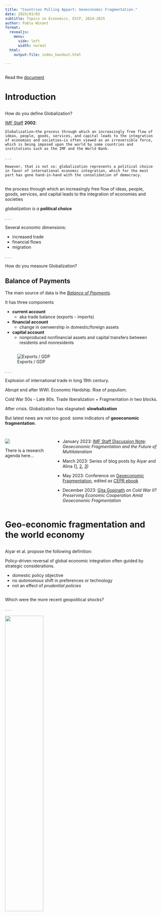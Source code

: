```yaml
---
title: "Countries Pulling Appart: Geoeconomic Fragmentation."
date: 2025/03/03
subtitle: Topics in Economics, ESCP, 2024-2025  
author: Pablo Winant
format:
  revealjs:
    menu:
      side: left
      width: normal
  html:
    output-file: index_handout.html

---
```


##

Read the [document](doc.pdf)


# Introduction

##

How do you define Globalization?

[IMF Staff](https://www.imf.org/external/np/exr/ib/2002/031502.htm#:~:text=Globalization%E2%80%94the%20process%20through%20which,IMF%20and%20the%20World%20Bank.) __2002__:

    Globalization—the process through which an increasingly free flow of ideas, people, goods, services, and capital leads to the integration of economies and societies—is often viewed as an irreversible force, which is being imposed upon the world by some countries and institutions such as the IMF and the World Bank.

. . .

    However, that is not so: globalization represents a political choice in favor of international economic integration, which for the most part has gone hand-in-hand with the consolidation of democracy. 


## 

::: {.callout-note title="Globalization"}

the process through which an increasingly free flow of ideas, people, goods, services, and capital leads to the integration of economies and societies

:::

*globalization is a* __political choice__ 

. . .

Several economic dimensions:

- increased trade
- financial flows
- migration

. . .

How do you measure Globalization?

## Balance of Payments

The  main source of data is the [*Balance of Payments*](https://apps.bea.gov/iTable/?reqid=62&step=6&isuri=1&tablelist=48&product=1).

It has three components

::: {.incremental}

- __current account__ 
  - aka trade balance (exports - imports)
- __financial account__
  - change in ownwership in domestic/foreign assets
- __capital account__
  - nonproduced nonfinancial assets and capital transfers between residents and nonresidents

:::


## 

![Exports / GDP](assets/trade_openness.png)

. . .

::: r-stack

:::: {.fragment .current-visible}
Explosion of international trade in long 19th century.
::::


:::: {.fragment .current-visible}

Abrupt end after WWI. Economic Hardship. Rise of populism.

::::

:::: {.fragment .current-visible}

Cold War 50s - Late 80s. Trade liberalization + Fragmentation in two blocks.
::::

:::: {.fragment .current-visible}

After crisis. Globalization has stagnated: __slowbalization__

::::

:::: {.fragment .current-visible}

But latest news are not too good: some indicators of __geoeconomic fragmentation__.
::::



:::

##

::: columns

:::: {.column width=30%}

![](assets/agenda.png)

There is a research agenda here...

::::

:::: {.column width=70%}

::::: {.incremental}

- January 2023: [IMF Staff Discussion Note](https://www.imf.org/en/Publications/Staff-Discussion-Notes/Issues/2023/01/11/Geo-Economic-Fragmentation-and-the-Future-of-Multilateralism-527266): *Geoeconomic Fragmentation and the Future of Multilateralism*

- March 2023: Series of blog posts by Aiyar and Alina ([1](https://cepr.org/voxeu/columns/geo-economic-fragmentation-and-world-economy), [2](https://cepr.org/voxeu/columns/geo-economic-fragmentation-implications-international-monetary-system), [3](https://cepr.org/voxeu/columns/geo-economic-fragmentation-what-it-means-multilateralism))

- May 2023: Conference on [Geoeconomic Fragmentation](https://www.imf.org/en/News/Seminars/Conferences/2023/05/25/imf-workshop-on-geoeconomic-fragmentation), edited as [CEPR ebook](https://cepr.org/publications/books-and-reports/geoeconomic-fragmentation-economic-risks-fractured-world-economy)

- December 2023: [Gita Gopinath]((https://www.imf.org/en/News/Articles/2023/12/11/sp121123-cold-war-ii-preserving-economic-cooperation-amid-geoeconomic-fragmentation)) on *Cold War II? Preserving Economic Cooperation Amid Geoeconomic Fragmentation*

:::::
::::
:::

# Geo-economic fragmentation and the world economy


##  

Aiyar et al. propose the following definition:

::: {.callout-note title="Geoeconomic Fragmentation"}

Policy-driven reversal of global economic integration often guided by strategic considerations.

:::


::: {.incremental}

- domestic policy objective
- no *autonomous* shift in preferences or technology
- not an effect of *prudential policies*

:::


##

Which were the more recent geopolitical shocks?

. . .


::: r-stack


![ ](assets/brexit.png){.fragment width=50%}

![ ](assets/trade_war.jpg){.fragment width=50%}

![ ](assets/covid19.jpg){.fragment width=50%}

![ ](assets/ukaraine_war.webp){.fragment width=50%}


:::

. . .

Do they fit the definition of a geo-economic fragmentation shock?


::: notes

trump set tariffs on China: (unfair trade practices and intellectual property theft)
discuss whether the definition applies.

:::

## {auto-animate="true"}

![A Closer Look at the Trade Balance](assets/trade_restrictions.png)


::: {.notes}

- big increase in financial services before "Global Financial Crisis"
  - comment on the domino effect of the gfc
  - banks have limited their cross-border exposure
- big increase in services, since the 80s
  - referred to as servicification of trade
- for services and goods: slow evolution after 2005

:::

## {auto-animate="true"}

::: columns

:::: {.column width=30%}

![A Closer Look at the Trade Balance](assets/trade_restrictions.png)

::::

:::: {.column width=70%}

<!-- TODO: rewrite -->

::::: {.enumerate}

- big increase in financial services before "Global Financial Crisis"
  - domino effect of the gfc
  - banks have limited they cross-border exposure
- big increase in services, since the 80s
  - aka servicification
  - common interpretation: goods are now *bundled* with services
- for services and goods: slow evolution after 2005

:::::

::::

:::

##

What drove the change?

## {auto-animate="true"}

![Number of Trade Restrictions](assets/global_trade_alerts.png)

## {auto-animate="true"}

::: columns

:::: {.column width=10%}

![Nb. of Trade Restr.](assets/global_trade_alerts.png)

::::
:::: {.column width=80%}

!["National security" mentions in IMF AREAER reports[^footnote]](assets/key_terms.png)

[^footnote]: IMF AREAER: [Annual Report on Exchange Arrangements and Exchange Restrictions](https://www.elibrary-areaer.imf.org/Pages/Home.aspx)

::::

:::

## {auto-animate="true"}

::: columns

:::: {.column width=10%}

![Nb. of Trade Restr.](assets/global_trade_alerts.png)


!["National security"](assets/key_terms.png)

::::

:::: {.column width=90%}

![Mentions of key terms in corporate earning reports](assets/reshoring_onshoring.png)

::::

:::


## {auto-animate="true"}

::: columns

:::: {.column width=10%}


![Nb. Trade Restrictions](assets/global_trade_alerts.png)

!["National security"](assets/key_terms.png)

![Earning Reports](assets/reshoring_onshoring.png)

::::

:::: {.column width=90%}

What drove the change ?

:::: {.incremental}

- protectionnism
- motivated by security issues ...
- and the willingness to reoptimize supply chains
  - both public and private decisions

:::::


::::

:::

##

__Relocation Decisions__ in international business and management literature (from ![European Parliement](https://www.europarl.europa.eu/RegData/etudes/STUD/2021/653626/EXPO_STU(2021)653626_EN.pdf)):

- __reshoring__: bringing industries and value-creating activities ‘home’ to a specific location 
- __backshoring__: activities return to their initial country of origin
- __nearshoring__: occurs when manufacturing is relocated to a country closer to ‘home’


##

What are the costs of fragmentation?

. . .

Essentially the opposite of the gains from trade and financial integration?[^authors_point_of_view]

. . .

What are they?


[^authors_point_of_view]: this is the point of view from the authors...


## Neo-Classical Gains

:::{.incremental}

- international trade:
  
  - in final goods: increase welfare thanks to the preference for variety of consumers
  - in intermediary goods: optimize supply chain

- international finance:

  - allocate capital more efficiently
  - provide risk-sharing

- migration:

  - reallocate labour force more efficiently

:::

::: notes

Explain Comparative Advantage

:::

## {auto-animate="true"}

Can we measure those gains?

. . .

![Exports vs Growth](assets/gdp_vs_exports.png)

## {auto-animate="true"}

::: columns

:::: {.column width=30%}

![Exports vs Growth](assets/gdp_vs_exports.png)

::::
:::: {.column width=70%}

::::: {.incremental}

Just a motivational plot:

- Lots of outliers
- What about reverse causality?
- Common result in international trade:
  - integration benefits the country producing the good that that is more valued (and more exported)...
  - ... and export more
  

:::::

::::

:::

## 

Is it even possible to measure the gains from integration? Big long-standing debate:

- what is the counterfactual?
- a model is needed


##

__Trade__

::: {.enumerate}

- static models: (gravity model, CGE, new trade models)
  - direct sizable gains
  - short term analysis
- recent studies focus on (unequal) distribution of gains
  - among countries
  - within countries
- all effects are dwarfed compared with dynamic effects
  - productivity gains / technology diffusion
  - but few recent empirical studies

:::

## Does trade cause inequality?

::: r-stack

![](assets/globalization_growth.png){.fragment .current-visible width=60%}

![](assets/globalization_inequality.png){.fragment .current-visible width=60%}

![](assets/globaliztion_inequality_regression.png){.fragment .current-visible width=60%}

:::

From *The Distribution of Gains from Globalization* 2018, by Lang and Tavares.

## 

__Finance / Capital Allocation__

- gains are rather small in classical theoretical models at odd with economists' beliefs
  - *The Elusive Gains from International Financial Integration*, Gourinchas and Jeanne, 2004
  - *Financial Integration in a Risky World*, Coeurdacier, Rey and Winant, 2020
    - Small welfare gains from capital reallocation and risk-sharing. And and developped, safe, countries benefit more...

## 

__Finance / Capital Allocation__


- and financial integration might have even have increased correlation between asset prices across borders
  - see *Global Financial Cycle*, Miranda-Aggripino, Rey, 2022



## What would be the cost of Cold War II?

Four studies:

- IMF2022
- [Bolhuis et al](https://www.imf.org/en/Publications/WP/Issues/2023/03/24/Fragmentation-in-Global-Trade-Accounting-for-Commodities-531327) (2023)
- Cerdeiro et al. (2021)
- [Goes and Bekkers](https://www.wto.org/english/res_e/reser_e/ersd202209_e.htm) (2022)

Different Fragmentation Scenarios:

- In general West + China/Russia + Non-aligned.
- Nature of trade fragmentation is variable

::: notes

Take Bolhuis as example.
- basic CGE
Goes and Bekkers: 

:::

##

![](assets/gdp_losses.png)


##

::: columns

:::: {.column width=30%}

![](assets/gdp_losses.png)

::::

:::: {.column width=70%}

- Losses (in the worst and best cases) are large
  
  - compare to the welfare costs/ gains in the Nordhaus model

- A big uncertainty is the calibration of __elasticities__

::::

:::

## Short term / long-term elasticities

__2021__: can Germany reduce its dependence on Russian Gas?

. . .
  
![Germany's dependence on Russian Gas](assets/germany_gas.png){width=40%}

## Short term / long-term elasticities

__2021__: can Germany reduce its dependence on Russian Gas?

- industry: Imp-Pos-Sible
- top economists [What if Germany is cut off from Russian energy?](https://cepr.org/voxeu/columns/what-if-germany-cut-russian-energy)
  - cost: 0.2/0.3% of gdp / 80E per citizen
  - depends on elasticity

. . .

__2023__: (second-winter) Germany buys all its gas on world markets
  
. . .

__2030__: green transition ???




# Geo-economic fragmentation: Implications for the international monetary system


##

![Role of major currencies in the international monetary system](assets/major_currencies.png)


##

::: columns

:::: {.column}

![Role of major currencies in the international monetary system](assets/major_currencies.png)

:::: 
:::: {.column}

::::: {.enumerate}

- Dollar was by far the dominant international currency (data from 2020/2021)
- Historically changes in dominant currencies have been slow.
- But reshoring or reshoring might change the situation

:::::

::::

:::


##

![Dollar Share in FX Reserves](assets/dollar_share.png)


##

::: columns

:::: {.column}

![Dollar Share in FX Reserves](assets/dollar_share.png)


:::: 
:::: {.column}

- The dollar is quickly loosing ground as a reserve currency

::::

:::


##

![Treasury Bond Holdings](assets/demand_for_gold.png)



- The investor's base of US treasuries is also shifting
- Reducing the role of US as liquidity provider
- Potentially causing financing isssues to US govt

## Who lends to emerging markets?

![](assets/creditor_base.png)


## Global Safety Net {auto-animate="true"}

![](assets/global_safety_net.png)

Sources of financial insurance.

## Global Safety Net  {auto-animate="true"}

::: columns

:::: {.column}

![](assets/global_safety_net.png)

::::

::::  {.column}

- __Self-Insurance__ has increased (see reserves)
- __Regional Financial Arrangements__ have become more prominent since 2008
- IMF is only global lender with global rich.

::::

:::



# Conclusion


##

![](assets/globalization_threatened.png)


##

Globalization has been *organized* through multilateral organizations

. . . 

- Trade: GATT (1945) then WTO
- Finance: IMF (1945)

. . .

These instutions have survived even though member states, have sometimes diverged politically.

##


<mark>1 trillions dollar question</mark>: how to save multilateralism when countries are pulling appart?

. . .

There are still big challenges that require a multilateral approach:

- green transition
  - cf Nordhaus, green clubs
- financing developing countries
- responding to a world pandemia

. . .

Options: diplomacy, green corridors...

